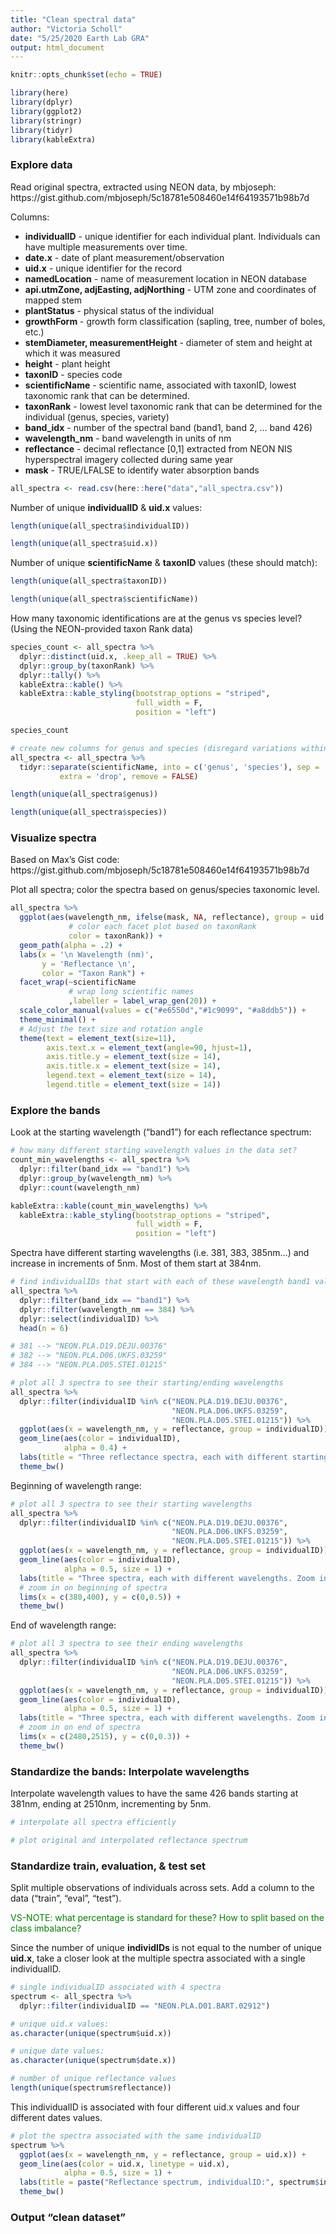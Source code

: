 ```yaml
---
title: "Clean spectral data"
author: "Victoria Scholl"
date: "5/25/2020 Earth Lab GRA"
output: html_document
---
```


```r
knitr::opts_chunk$set(echo = TRUE)

library(here)
library(dplyr)
library(ggplot2)
library(stringr)
library(tidyr)
library(kableExtra)
```

### Explore data

Read original spectra, extracted using NEON data, by mbjoseph: https://gist.github.com/mbjoseph/5c18781e508460e14f64193571b98b7d 

Columns: 

* **individualID** - unique identifier for each individual plant. Individuals can have multiple measurements over time.
* **date.x** - date of plant measurement/observation
* **uid.x** - unique identifier for the record
* **namedLocation** - name of measurement location in NEON database
* **api.utmZone, adjEasting, adjNorthing** - UTM zone and coordinates of mapped stem
* **plantStatus** - physical status of the individual
* **growthForm** - growth form classification (sapling, tree, number of boles, etc.)
* **stemDiameter, measurementHeight** - diameter of stem and height at which it was measured 
* **height** - plant height 
* **taxonID** - species code
* **scientificName** - scientific name, associated with taxonID, lowest taxonomic rank that can be determined.
* **taxonRank** - lowest level taxonomic rank that can be determined for the individual (genus, species, variety)
* **band_idx** - number of the spectral band (band1, band 2, ... band 426)
* **wavelength_nm** - band wavelength in units of nm
* **reflectance** - decimal reflectance [0,1] extracted from NEON NIS hyperspectral imagery collected during same year
* **mask** - TRUE/LFALSE to identify water absorption bands


```r
all_spectra <- read.csv(here::here("data","all_spectra.csv"))
```

Number of unique **individualID** & **uid.x** values: 

```r
length(unique(all_spectra$individualID))

length(unique(all_spectra$uid.x))
```

Number of unique **scientificName** & **taxonID** values (these should match):

```r
length(unique(all_spectra$taxonID))

length(unique(all_spectra$scientificName))
```

How many taxonomic identifications are at the genus vs species level? (Using the NEON-provided taxon Rank data)

```r
species_count <- all_spectra %>% 
  dplyr::distinct(uid.x, .keep_all = TRUE) %>%
  dplyr::group_by(taxonRank) %>% 
  dplyr::tally() %>% 
  kableExtra::kable() %>%
  kableExtra::kable_styling(bootstrap_options = "striped", 
                            full_width = F, 
                            position = "left")

species_count
```


```r
# create new columns for genus and species (disregard variations within species) 
all_spectra <- all_spectra %>% 
  tidyr::separate(scientificName, into = c('genus', 'species'), sep = ' ', 
           extra = 'drop', remove = FALSE)

length(unique(all_spectra$genus))

length(unique(all_spectra$species))
```


### Visualize spectra 

Based on Max's Gist code: https://gist.github.com/mbjoseph/5c18781e508460e14f64193571b98b7d 

Plot all spectra; color the spectra based on genus/species taxonomic level. 

```r
all_spectra %>%
  ggplot(aes(wavelength_nm, ifelse(mask, NA, reflectance), group = uid.x,
             # color each facet plot based on taxonRank
             color = taxonRank)) +
  geom_path(alpha = .2) +
  labs(x = '\n Wavelength (nm)',
       y = 'Reflectance \n',
       color = "Taxon Rank") + 
  facet_wrap(~scientificName
             # wrap long scientific names
             ,labeller = label_wrap_gen(20)) + 
  scale_color_manual(values = c("#e6550d","#1c9099", "#a8ddb5")) + 
  theme_minimal() + 
  # Adjust the text size and rotation angle 
  theme(text = element_text(size=11),
        axis.text.x = element_text(angle=90, hjust=1),
        axis.title.y = element_text(size = 14),
        axis.title.x = element_text(size = 14),
        legend.text = element_text(size = 14),
        legend.title = element_text(size = 14))
```


### Explore the bands

Look at the starting wavelength ("band1") for each reflectance spectrum: 

```r
# how many different starting wavelength values in the data set? 
count_min_wavelengths <- all_spectra %>%
  dplyr::filter(band_idx == "band1") %>% 
  dplyr::group_by(wavelength_nm) %>%
  dplyr::count(wavelength_nm)

kableExtra::kable(count_min_wavelengths) %>%
  kableExtra::kable_styling(bootstrap_options = "striped", 
                            full_width = F, 
                            position = "left")
```

Spectra have different starting wavelengths (i.e. 381, 383, 385nm...) and increase in increments of 5nm. Most of them start at 384nm. 

```r
# find individualIDs that start with each of these wavelength band1 values
all_spectra %>% 
  dplyr::filter(band_idx == "band1") %>% 
  dplyr::filter(wavelength_nm == 384) %>% 
  dplyr::select(individualID) %>% 
  head(n = 6)

# 381 --> "NEON.PLA.D19.DEJU.00376"
# 382 --> "NEON.PLA.D06.UKFS.03259"
# 384 --> "NEON.PLA.D05.STEI.01215"
```


```r
# plot all 3 spectra to see their starting/ending wavelengths
all_spectra %>% 
  dplyr::filter(individualID %in% c("NEON.PLA.D19.DEJU.00376", 
                                    "NEON.PLA.D06.UKFS.03259",
                                    "NEON.PLA.D05.STEI.01215")) %>%
  ggplot(aes(x = wavelength_nm, y = reflectance, group = individualID)) +
  geom_line(aes(color = individualID), 
            alpha = 0.4) +
  labs(title = "Three reflectance spectra, each with different starting wavelength") + 
  theme_bw()
```



Beginning of wavelength range: 

```r
# plot all 3 spectra to see their starting wavelengths
all_spectra %>% 
  dplyr::filter(individualID %in% c("NEON.PLA.D19.DEJU.00376", 
                                    "NEON.PLA.D06.UKFS.03259",
                                    "NEON.PLA.D05.STEI.01215")) %>%
  ggplot(aes(x = wavelength_nm, y = reflectance, group = individualID)) +
  geom_line(aes(color = individualID), 
            alpha = 0.5, size = 1) +
  labs(title = "Three spectra, each with different wavelengths. Zoom in on beginning of spectra") + 
  # zoom in on beginning of spectra
  lims(x = c(380,400), y = c(0,0.5)) +
  theme_bw()
```

End of wavelength range: 

```r
# plot all 3 spectra to see their ending wavelengths
all_spectra %>% 
  dplyr::filter(individualID %in% c("NEON.PLA.D19.DEJU.00376", 
                                    "NEON.PLA.D06.UKFS.03259",
                                    "NEON.PLA.D05.STEI.01215")) %>%
  ggplot(aes(x = wavelength_nm, y = reflectance, group = individualID)) +
  geom_line(aes(color = individualID), 
            alpha = 0.5, size = 1) +
  labs(title = "Three spectra, each with different wavelengths. Zoom in on end of spectra") + 
  # zoom in on end of spectra
  lims(x = c(2480,2515), y = c(0,0.3)) + 
  theme_bw()
```


### Standardize the bands: Interpolate wavelengths 

Interpolate wavelength values to have the same 426 bands starting at 381nm, ending at 2510nm, incrementing by 5nm. 

```r
# interpolate all spectra efficiently 

```


```r
# plot original and interpolated reflectance spectrum
```

### Standardize train, evaluation, & test set

Split multiple observations of individuals across sets. Add a column to the data (“train”, “eval”, “test”).

<p style="color:green">VS-NOTE: what percentage is standard for these? How to split based on the class imbalance?</p>









Since the number of unique **individIDs** is not equal to the number of unique **uid.x**, take a closer look at the multiple spectra associated with a single individualID. 

```r
# single individualID associated with 4 spectra 
spectrum <- all_spectra %>% 
  dplyr::filter(individualID == "NEON.PLA.D01.BART.02912") 

# unique uid.x values: 
as.character(unique(spectrum$uid.x))

# unique date values: 
as.character(unique(spectrum$date.x))

# number of unique reflectance values
length(unique(spectrum$reflectance))
```

This individualID is associated with four different uid.x values and four different dates values. 

```r
# plot the spectra associated with the same individualID
spectrum %>% 
  ggplot(aes(x = wavelength_nm, y = reflectance, group = uid.x)) +
  geom_line(aes(color = uid.x, linetype = uid.x), 
            alpha = 0.5, size = 1) +
  labs(title = paste("Reflectance spectrum, individualID:", spectrum$individualID)) + 
  theme_bw()
```








### Output "clean dataset" 



